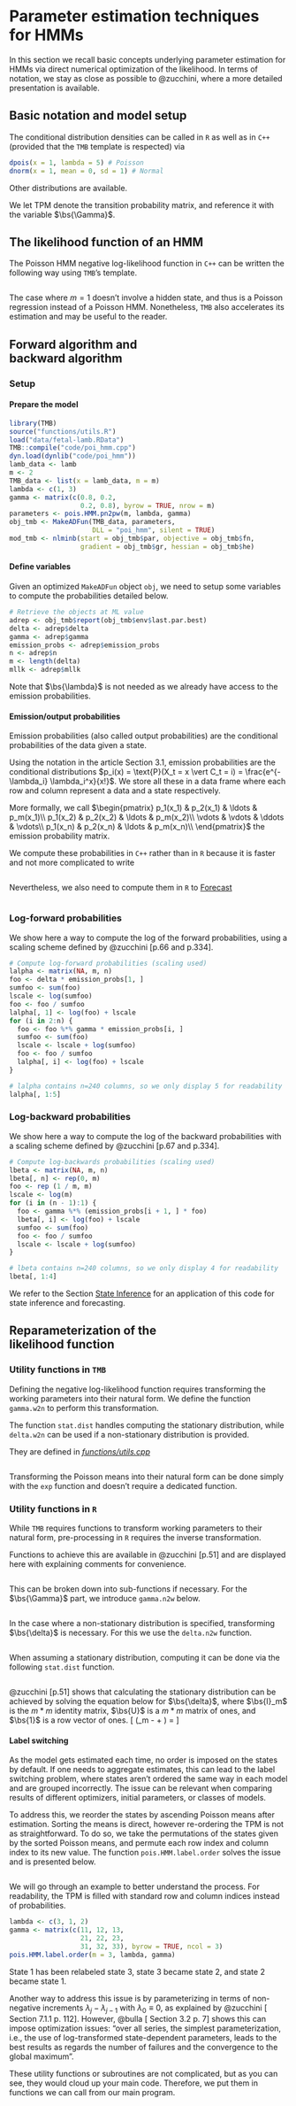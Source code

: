 # Parameter estimation techniques<br>for HMMs

In this section we recall basic concepts underlying parameter estimation for HMMs via direct numerical optimization of the likelihood. In terms of notation, we stay as close as possible to @zucchini, where a more detailed presentation is available.

## Basic notation and model setup

The conditional distribution densities can be called in `R` as well as in `C++` (provided that the `TMB` template is respected) via
```r
dpois(x = 1, lambda = 5) # Poisson
dnorm(x = 1, mean = 0, sd = 1) # Normal
```
Other distributions are available.

We let TPM denote the transition probability matrix, and reference it with the variable $\bs{\Gamma}$.

## The likelihood function of an HMM

The Poisson HMM negative log-likelihood function in `C++` can be written the following way using `TMB`'s template.
```Rcpp
```

The case where $m = 1$ doesn't involve a hidden state, and thus is a Poisson regression instead of a Poisson HMM.
Nonetheless, `TMB` also accelerates its estimation and may be useful to the reader.

## Forward algorithm and<br>backward algorithm {#forward-backward}
### Setup
#### Prepare the model
```r
library(TMB)
source("functions/utils.R")
load("data/fetal-lamb.RData")
TMB::compile("code/poi_hmm.cpp")
dyn.load(dynlib("code/poi_hmm"))
lamb_data <- lamb
m <- 2
TMB_data <- list(x = lamb_data, m = m)
lambda <- c(1, 3)
gamma <- matrix(c(0.8, 0.2,
                  0.2, 0.8), byrow = TRUE, nrow = m)
parameters <- pois.HMM.pn2pw(m, lambda, gamma)
obj_tmb <- MakeADFun(TMB_data, parameters,
                     DLL = "poi_hmm", silent = TRUE)
mod_tmb <- nlminb(start = obj_tmb$par, objective = obj_tmb$fn,
                  gradient = obj_tmb$gr, hessian = obj_tmb$he)
```

#### Define variables
Given an optimized `MakeADFun` object `obj`, we need to setup some variables to compute the probabilities detailed below.

```r
# Retrieve the objects at ML value
adrep <- obj_tmb$report(obj_tmb$env$last.par.best)
delta <- adrep$delta
gamma <- adrep$gamma
emission_probs <- adrep$emission_probs
n <- adrep$n
m <- length(delta)
mllk <- adrep$mllk
```

Note that $\bs{\lambda}$ is not needed as we already have access to the emission probabilities.

#### Emission/output probabilities
Emission probabilities (also called output probabilities) are the conditional probabilities of the data given a state.

Using the notation in the article Section 3.1, emission probabilities are the conditional distributions $p_i(x) = \text{P}(X_t = x \vert C_t = i) = \frac{e^{-\lambda_i} \lambda_i^x}{x!}$.
We store all these in a data frame where each row and column represent a data and a state respectively.

More formally, we call
$\begin{pmatrix}
p_1(x_1)  & p_2(x_1) & \ldots & p_m(x_1)\\
p_1(x_2)  & p_2(x_2) & \ldots & p_m(x_2)\\
\vdots    &  \vdots  & \ddots & \vdots\\
p_1(x_n)  & p_2(x_n) & \ldots & p_m(x_n)\\
\end{pmatrix}$
the emission probability matrix.

We compute these probabilities in `C++` rather than in `R` because it is faster and not more complicated to write

```Rcpp
```

Nevertheless, we also need to compute them in `R` to [Forecast](#forecast)
```r
```

### Log-forward probabilities {#log-forward}
We show here a way to compute the log of the forward probabilities, using a scaling scheme defined by @zucchini[p.66 and p.334].

```r
# Compute log-forward probabilities (scaling used)
lalpha <- matrix(NA, m, n)
foo <- delta * emission_probs[1, ]
sumfoo <- sum(foo)
lscale <- log(sumfoo)
foo <- foo / sumfoo
lalpha[, 1] <- log(foo) + lscale
for (i in 2:n) {
  foo <- foo %*% gamma * emission_probs[i, ]
  sumfoo <- sum(foo)
  lscale <- lscale + log(sumfoo)
  foo <- foo / sumfoo
  lalpha[, i] <- log(foo) + lscale
}
```

```r
# lalpha contains n=240 columns, so we only display 5 for readability
lalpha[, 1:5]
```

### Log-backward probabilities {#log-backward}
We show here a way to compute the log of the backward probabilities with a scaling scheme defined by @zucchini[p.67 and p.334].

```r
# Compute log-backwards probabilities (scaling used)
lbeta <- matrix(NA, m, n)
lbeta[, n] <- rep(0, m)
foo <- rep (1 / m, m)
lscale <- log(m)
for (i in (n - 1):1) {
  foo <- gamma %*% (emission_probs[i + 1, ] * foo)
  lbeta[, i] <- log(foo) + lscale
  sumfoo <- sum(foo)
  foo <- foo / sumfoo
  lscale <- lscale + log(sumfoo)
}
```

```r
# lbeta contains n=240 columns, so we only display 4 for readability
lbeta[, 1:4]
```

We refer to the Section [State Inference](#state-inference) for an application of this code for state inference and forecasting.

## Reparameterization of the<br>likelihood function

### Utility functions in `TMB`

Defining the negative log-likelihood function requires transforming the working parameters into their natural form.
We define the function `gamma.w2n` to perform this transformation.

The function `stat.dist` handles computing the stationary distribution, while `delta.w2n` can be used if a non-stationary distribution is provided.

They are defined in *[functions/utils.cpp](functions/utils.cpp)*

```Rcpp
```

Transforming the Poisson means into their natural form can be done simply with the `exp` function and doesn't require a dedicated function.

### Utility functions in `R`
While `TMB` requires functions to transform working parameters to their natural form, pre-processing in `R` requires the inverse transformation.

Functions to achieve this are available in @zucchini[p.51] and are displayed here with explaining comments for convenience.

```r
```

This can be broken down into sub-functions if necessary. For the $\bs{\Gamma}$ part, we introduce `gamma.n2w` below.
```r
```

In the case where a non-stationary distribution is specified, transforming $\bs{\delta}$ is necessary. For this we use the `delta.n2w` function.
```r
```

When assuming a stationary distribution, computing it can be done via the following `stat.dist` function.
```r
```

@zucchini[p.51] shows that calculating the stationary distribution can be achieved by solving the equation below for $\bs{\delta}$, where $\bs{I}_m$ is the $m*m$ identity matrix, $\bs{U}$ is a $m*m$ matrix of ones, and $\bs{1}$ is a row vector of ones.
\[
\bs{\delta}(\bs{I}_m - \bs{\Gamma} + \bs{U}) = \bs{1}
\]


#### Label switching {#label-switching}
As the model gets estimated each time, no order is imposed on the states by default.
If one needs to aggregate estimates, this can lead to the label switching problem, where states aren't ordered the same way in each model and are grouped incorrectly.
The issue can be relevant when comparing results of different optimizers, initial parameters, or classes of models. 

To address this, we reorder the states by ascending Poisson means after estimation.
Sorting the means is direct, however re-ordering the TPM is not as straightforward.
To do so, we take the permutations of the states given by the sorted Poisson means, and permute each row index and column index to its new value.
The function `pois.HMM.label.order` solves the issue and is presented below. 
```r
```

We will go through an example to better understand the process.
For readability, the TPM is filled with standard row and column indices instead of probabilities.
```r
lambda <- c(3, 1, 2)
gamma <- matrix(c(11, 12, 13,
                  21, 22, 23,
                  31, 32, 33), byrow = TRUE, ncol = 3)
pois.HMM.label.order(m = 3, lambda, gamma)
```

State 1 has been relabeled state 3, state 3 became state 2, and state 2 became state 1.

Another way to address this issue is by parameterizing in terms of non-negative increments $\lambda_j - \lambda_{j-1}$ with $\lambda_0 \equiv 0$, as explained by @zucchini[ Section 7.1.1 p. 112].
However, @bulla[ Section 3.2 p. 7] shows this can impose optimization issues: "over all series, the simplest parameterization, i.e., the use of log-transformed state-dependent parameters, leads to the best results as regards the number of failures and the convergence to the global maximum".

These utility functions or subroutines are not complicated, but as you can see, they would cloud up your main code.
Therefore, we put them in functions we can call from our main program.

